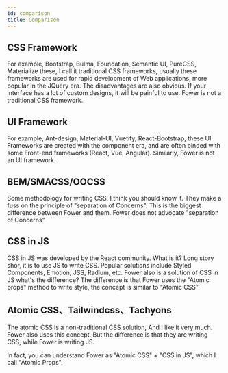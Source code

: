 ```yaml
---
id: comparison
title: Comparison
---
```


## CSS Framework

For example, Bootstrap, Bulma, Foundation, Semantic UI, PureCSS, Materialize these, I call it traditional CSS frameworks, usually these frameworks are used for rapid development of Web applications, more popular in the JQuery era. The disadvantages are also obvious. If your interface has a lot of custom designs, it will be painful to use. Fower is not a traditional CSS framework.

## UI Framework

For example, Ant-design, Material-UI, Vuetify, React-Bootstrap, these UI Frameworks are created with the component era, and are often binded with some Front-end frameworks (React, Vue, Angular). Similarly, Fower is not an UI framework.

## BEM/SMACSS/OOCSS

Some methodology for writing CSS, I think you should know it. They make a fuss on the principle of "separation of Concerns". This is the biggest difference between Fower and them. Fower does not advocate "separation of Concerns"

## CSS in JS

CSS in JS was developed by the React community. What is it? Long story shor, it is to use JS to write CSS. Popular solutions include Styled Components, Emotion, JSS, Radium, etc. Fower also is a solution of CSS in JS what's the difference? The difference is that Fower uses the "Atomic props" method to write style, the concept is similar to "Atomic CSS".

## Atomic CSS、Tailwindcss、Tachyons

The atomic CSS is a non-traditional CSS solution, And I like it very much. Fower also uses this concept. But the difference is that they are writing CSS, while Fower is writing JS.

In fact, you can understand Fower as "Atomic CSS" + "CSS in JS", which I call "Atomic Props".
